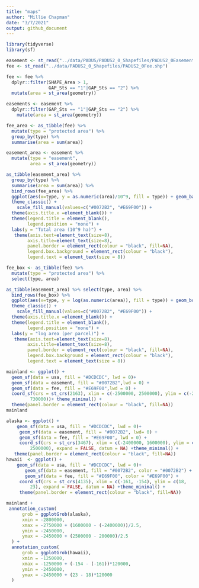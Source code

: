 ```yaml
---
title: "maps"
author: "Millie Chapman"
date: "3/7/2021"
output: github_document
---
```


```r
library(tidyverse)
library(sf)
```

```r
easement <- st_read("../data/PADUS/PADUS2_0_Shapefiles/PADUS2_0Easement.shp")
fee <- st_read("../data/PADUS2_0_Shapefiles/PADUS2_0Fee.shp")
```


```r
fee <- fee %>% 
  dplyr::filter(SHAPE_Area > 1,
                GAP_Sts == "1"|GAP_Sts == "2") %>%
  mutate(area = st_area(geometry))
```

```r
easements <- easement %>% 
  dplyr::filter(GAP_Sts == "1"|GAP_Sts == "2") %>%
    mutate(area = st_area(geometry))
```


```r
fee_area <- as_tibble(fee) %>% 
  mutate(type = "protected area") %>%
  group_by(type) %>%
  summarise(area = sum(area))

easement_area <- easement %>% 
  mutate(type = "easement",
         area = st_area(geometry))
```

```r
as_tibble(easement_area) %>%
  group_by(type) %>%
  summarise(area = sum(area)) %>%
  bind_rows(fee_area) %>%
  ggplot(aes(x=type, y = as.numeric(area)/10^9, fill = type)) + geom_bar(stat= "identity") + 
  theme_classic() +
    scale_fill_manual(values=c("#0072B2", "#E69F00")) +
  theme(axis.title.x =element_blank()) +
  theme(legend.title = element_blank(),
        legend.position = "none") +
  labs(y = "Total area (10^9 ha)") +
   theme(axis.text=element_text(size=8),
        axis.title=element_text(size=8),
        panel.border = element_rect(colour = "black", fill=NA),
        legend.box.background = element_rect(colour = "black"),
        legend.text = element_text(size = 8))
```

```r
fee_box <- as_tibble(fee) %>%
  mutate(type = "protected area") %>%
  select(type, area)
```


```r
as_tibble(easement_area) %>% select(type, area) %>%
  bind_rows(fee_box) %>%
  ggplot(aes(x=type, y = log(as.numeric(area)), fill = type)) + geom_boxplot() +
  theme_classic() +
    scale_fill_manual(values=c("#0072B2", "#E69F00")) +
  theme(axis.title.x =element_blank()) +
  theme(legend.title = element_blank(),
        legend.position = "none") +
  labs(y = "log area (per parcel)") +
   theme(axis.text=element_text(size=8),
        axis.title=element_text(size=8),
        panel.border = element_rect(colour = "black", fill=NA),
        legend.box.background = element_rect(colour = "black"),
        legend.text = element_text(size = 8))
```


```r
mainland <- ggplot() + 
  geom_sf(data = usa, fill = "#DCDCDC", lwd = 0)+
  geom_sf(data = easement, fill = "#0072B2",lwd = 0) +
  geom_sf(data = fee, fill = "#E69F00",lwd = 0) +
  coord_sf(crs = st_crs(2163), xlim = c(-2500000, 2500000), ylim = c(-2300000, 
         730000))+ theme_minimal() +
  theme(panel.border = element_rect(colour = "black", fill=NA))
mainland
```

```r
alaska <- ggplot() +
    geom_sf(data = usa, fill = "#DCDCDC", lwd = 0)+
     geom_sf(data = easement, fill = "#0072B2", lwd= 0) +
     geom_sf(data = fee, fill = "#E69F00", lwd = 0) +
     coord_sf(crs = st_crs(3467), xlim = c(-2400000, 1600000), ylim = c(200000, 
         2500000), expand = FALSE, datum = NA) +theme_minimal() +
   theme(panel.border = element_rect(colour = "black", fill=NA))
hawaii  <- ggplot() +
    geom_sf(data = usa, fill = "#DCDCDC", lwd = 0)+
       geom_sf(data = easement, fill = "#0072B2", color = "#0072B2") +
       geom_sf(data = fee, fill = "#E69F00", color = "#E69F00") +
     coord_sf(crs = st_crs(4135), xlim = c(-161, -154), ylim = c(18, 
         23), expand = FALSE, datum = NA) +theme_minimal() +
     theme(panel.border = element_rect(colour = "black", fill=NA))
```


```r
mainland +
 annotation_custom(
      grob = ggplotGrob(alaska),
      xmin = -2800000,
      xmax = -2750000 + (1600000 - (-2400000))/2.5,
      ymin = -2450000,
      ymax = -2450000 + (2500000 - 200000)/2.5
  ) +
  annotation_custom(
      grob = ggplotGrob(hawaii),
      xmin = -1250000,
      xmax = -1250000 + (-154 - (-161))*120000,
      ymin = -2450000,
      ymax = -2450000 + (23 - 18)*120000
  )
```



